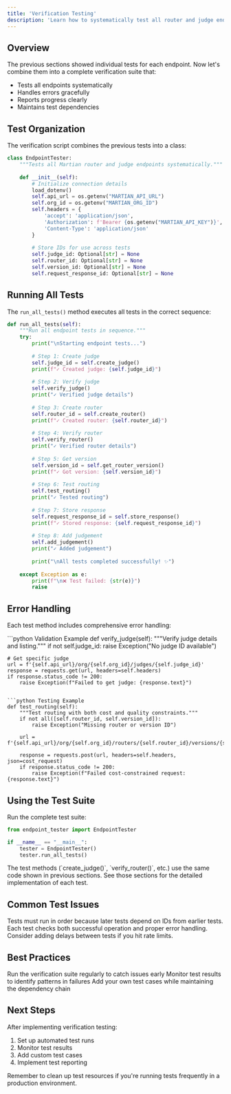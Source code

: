 ```yaml
---
title: 'Verification Testing'
description: 'Learn how to systematically test all router and judge endpoints'
---
```


## Overview

The previous sections showed individual tests for each endpoint. Now let's combine them into a complete verification suite that:
- Tests all endpoints systematically
- Handles errors gracefully
- Reports progress clearly
- Maintains test dependencies

## Test Organization

The verification script combines the previous tests into a class:

```python
class EndpointTester:
    """Tests all Martian router and judge endpoints systematically."""
    
    def __init__(self):
        # Initialize connection details
        load_dotenv()
        self.api_url = os.getenv("MARTIAN_API_URL")
        self.org_id = os.getenv("MARTIAN_ORG_ID")
        self.headers = {
            'accept': 'application/json',
            'Authorization': f'Bearer {os.getenv("MARTIAN_API_KEY")}',
            'Content-Type': 'application/json'
        }
        
        # Store IDs for use across tests
        self.judge_id: Optional[str] = None
        self.router_id: Optional[str] = None
        self.version_id: Optional[str] = None
        self.request_response_id: Optional[str] = None
```

## Running All Tests

The `run_all_tests()` method executes all tests in the correct sequence:

```python
def run_all_tests(self):
    """Run all endpoint tests in sequence."""
    try:
        print("\nStarting endpoint tests...")
        
        # Step 1: Create judge
        self.judge_id = self.create_judge()
        print(f"✓ Created judge: {self.judge_id}")
        
        # Step 2: Verify judge
        self.verify_judge()
        print("✓ Verified judge details")
        
        # Step 3: Create router
        self.router_id = self.create_router()
        print(f"✓ Created router: {self.router_id}")
        
        # Step 4: Verify router
        self.verify_router()
        print("✓ Verified router details")
        
        # Step 5: Get version
        self.version_id = self.get_router_version()
        print(f"✓ Got version: {self.version_id}")
        
        # Step 6: Test routing
        self.test_routing()
        print("✓ Tested routing")
        
        # Step 7: Store response
        self.request_response_id = self.store_response()
        print(f"✓ Stored response: {self.request_response_id}")
        
        # Step 8: Add judgement
        self.add_judgement()
        print("✓ Added judgement")
        
        print("\nAll tests completed successfully! ✨")
        
    except Exception as e:
        print(f"\n❌ Test failed: {str(e)}")
        raise
```

## Error Handling

Each test method includes comprehensive error handling:

<CodeGroup>
```python Validation Example
def verify_judge(self):
    """Verify judge details and listing."""
    if not self.judge_id:
        raise Exception("No judge ID available")
        
    # Get specific judge
    url = f'{self.api_url}/org/{self.org_id}/judges/{self.judge_id}'
    response = requests.get(url, headers=self.headers)
    if response.status_code != 200:
        raise Exception(f"Failed to get judge: {response.text}")
```

```python Testing Example
def test_routing(self):
    """Test routing with both cost and quality constraints."""
    if not all([self.router_id, self.version_id]):
        raise Exception("Missing router or version ID")
        
    url = f'{self.api_url}/org/{self.org_id}/routers/{self.router_id}/versions/{self.version_id}'
    
    response = requests.post(url, headers=self.headers, json=cost_request)
    if response.status_code != 200:
        raise Exception(f"Failed cost-constrained request: {response.text}")
```
</CodeGroup>

## Using the Test Suite

Run the complete test suite:

```python verification_test.py
from endpoint_tester import EndpointTester

if __name__ == "__main__":
    tester = EndpointTester()
    tester.run_all_tests()
```

<Note>
The test methods (`create_judge()`, `verify_router()`, etc.) use the same code shown in previous sections. See those sections for the detailed implementation of each test.
</Note>

## Common Test Issues

<AccordionGroup>
  <Accordion title="Dependencies">
    Tests must run in order because later tests depend on IDs from earlier tests.
  </Accordion>
  <Accordion title="Error States">
    Each test checks both successful operation and proper error handling.
  </Accordion>
  <Accordion title="API Limits">
    Consider adding delays between tests if you hit rate limits.
  </Accordion>
</AccordionGroup>

## Best Practices

<Steps>
  <Step title="Regular Testing">
    Run the verification suite regularly to catch issues early
  </Step>
  <Step title="Error Monitoring">
    Monitor test results to identify patterns in failures
  </Step>
  <Step title="Test Expansion">
    Add your own test cases while maintaining the dependency chain
  </Step>
</Steps>

## Next Steps

After implementing verification testing:
1. Set up automated test runs
2. Monitor test results
3. Add custom test cases
4. Implement test reporting

<Note>
Remember to clean up test resources if you're running tests frequently in a production environment.
</Note>